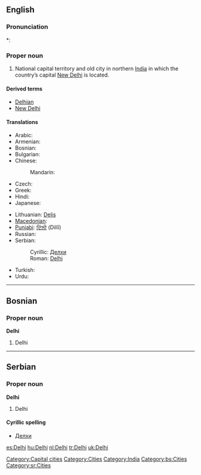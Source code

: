 ==English==
{{wikipedia}}

===Pronunciation===
*: {{rhymes|ɛli}}

===Proper noun===
{{en-proper noun}}

# National capital territory and old city in northern [[India]] in which the country’s capital [[New Delhi]] is located.

====Derived terms====
* [[Delhian]]
* [[New Delhi]]

====Translations====
{{trans-top|National capital territory and old city in northern India}}
* Arabic: {{t|ar|دلهي|f|tr=dilhii}}
* Armenian: {{t-|hy|Դելի|tr=Deli}}
* Bosnian: {{t-|bs|Delhi|m}}
* Bulgarian: {{t-|bg|Делхи|tr=Délχi}}
* Chinese:
*: Mandarin: {{t|cmn|德里|tr=Délǐ|sc=Hani}}
* Czech: {{t-|cs|Dillí|n}}
* Greek: {{t-|el|Δελχί}}
* Hindi: {{t+|hi|दिल्ली|m|tr=Dillī|xs=Hindi}}
* Japanese: {{t|ja|デリー|tr=Derī}}
{{trans-mid}}
* Lithuanian: [[Delis]] {{m}}
* [[Macedonian]]: {{t-|mk|Делхи|n|tr=Délhi}}
* [[Punjabi]]: [[ਦਿੱਲੀ]] (Dillī)
* Russian: {{t-|ru|Дели|m|tr=Déli}} {{indeclinable}}
* Serbian:
*: Cyrillic: [[Делхи#Serbian|Делхи]] {{m}}
*: Roman: [[Delhi#Serbian|Delhi]] {{m}}
* Turkish: {{t+|tr|Delhi}}
* Urdu: {{t|ur|دلّی|m|tr=Dillī|xs=Urdu}}
{{trans-bottom}}

[[Category:Capital cities]]
[[Category:Cities]]
[[Category:India]]

----

==Bosnian==

===Proper noun===
'''Delhi''' {{m}}

# Delhi

[[Category:bs:Cities]]

----

==Serbian==

===Proper noun===
'''Delhi''' {{m}}

# Delhi

====Cyrillic spelling====
* [[Делхи#Serbian|Делхи]]

[[Category:sr:Cities]]

[[es:Delhi]]
[[hu:Delhi]]
[[nl:Delhi]]
[[tr:Delhi]]
[[uk:Delhi]]